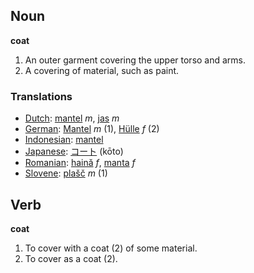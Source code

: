 == Noun ==
'''coat'''

#An outer garment covering the upper torso and arms.
#A covering of material, such as paint.

=== Translations ===
*[[Dutch]]: [[mantel]] ''m'', [[jas]] ''m''
*[[German]]: [[Mantel]] ''m'' (1), [[Hülle]] ''f'' (2)
*[[Indonesian]]: [[mantel]]
*[[Japanese]]: [[コート]] (kōto)
*[[Romanian]]: [[haină]] ''f'', [[manta]] ''f''
*[[Slovene]]: [[plašč]] ''m'' (1)

== Verb ==
'''coat'''

#To cover with a coat (2) of some material.
#To cover as a coat (2).